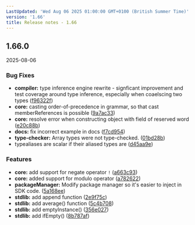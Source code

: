 ```yaml
---
LastUpdated: 'Wed Aug 06 2025 01:00:00 GMT+0100 (British Summer Time)'
version: '1.66'
title: Release notes - 1.66
---
```


## 1.66.0
2025-08-06

### Bug Fixes

* **compiler:** type inference engine rewrite - signficant improvement and test coverage around type inference, especially when coaelscing two types ([f96322f](https://gitlab.com/taxi-lang/taxi-lang/commit/f96322f52d233adbdca6a031f3f5dc7c08679d15))
* **core:** casting order-of-precedence in grammar, so that cast memberReferences is possible ([9a7ac33](https://gitlab.com/taxi-lang/taxi-lang/commit/9a7ac331ff1fff100b95c8559ece614b878c5017))
* **core:** resolve error when constructing object with field of reserved word ([e20c88b](https://gitlab.com/taxi-lang/taxi-lang/commit/e20c88b2c55e98bd290a60421a719cffcd9702de))
* **docs:** fix incorrect example in docs ([f7cd954](https://gitlab.com/taxi-lang/taxi-lang/commit/f7cd9542aebacdee323ce1fc039c3753d1576c6a))
* **type-checker:** Array types were not type-checked. ([01bd28b](https://gitlab.com/taxi-lang/taxi-lang/commit/01bd28b2fe050aa694c75b2603131cbe82ad0592))
* typealiases are scalar if their aliased types are ([d45aa9e](https://gitlab.com/taxi-lang/taxi-lang/commit/d45aa9e8e7633d71c53f490fe0e01cacbb54f00a))


### Features

* **core:** add support for negate operator `!` ([a663c93](https://gitlab.com/taxi-lang/taxi-lang/commit/a663c93bd698cb81cc81e51823ebe4a7a74f3c4b))
* **core:** added support for modulo operator ([a782622](https://gitlab.com/taxi-lang/taxi-lang/commit/a782622b4bc0b76ceff5811f346c6ac03e4765fc))
* **packageManager:** Modify package manager so it's easier to inject in SDK code. ([5a168ee](https://gitlab.com/taxi-lang/taxi-lang/commit/5a168eed7a991db7a727cd987d44842f96f15d30))
* **stdlib:** add append function ([2e9f75c](https://gitlab.com/taxi-lang/taxi-lang/commit/2e9f75c02f2c624c79c4d73915ac59f4e32f7da2))
* **stdlib:** add average() function ([5c4b708](https://gitlab.com/taxi-lang/taxi-lang/commit/5c4b70857b13de3861c76f2b106d33f443428526))
* **stdlib:** add emptyInstance() ([356e027](https://gitlab.com/taxi-lang/taxi-lang/commit/356e027f4261bc86eb66ce7bc72cd70acd51af40))
* **stdlib:** add ifEmpty() ([8b787af](https://gitlab.com/taxi-lang/taxi-lang/commit/8b787af515745e1b6969cad307512a2fa4b4d9aa))




